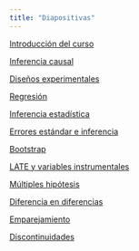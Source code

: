 ```yaml
---
title: "Diapositivas"
---
```


[Introducción del curso](./introduccion.html){target="_blank"}

[Inferencia causal](./inferencia-causal.html){target="_blank"}

[Diseños experimentales](./experimental.html){target="_blank"}

[Regresión](./regresion.html){target="_blank"}

[Inferencia estadística](./inferencia-estadistica.html){target="_blank"}

[Errores estándar e inferencia](./errores-estandar.html){target="_blank"}

[Bootstrap](./bootstrap.html){target="_blank"}

[LATE y variables instrumentales](./late.html){target="_blank"}

[Múltiples hipótesis](./multiples-hipotesis.html){target="_blank"}

[Diferencia en diferencias](./did.html){target="_blank"}

[Emparejamiento](./emparejamiento.html){target="_blank"}

[Discontinuidades](./discontinuidades.html){target="_blank"}
